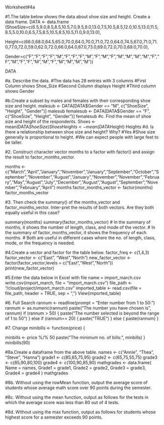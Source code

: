 Worksheet#4a

#1.The table below shows the data about shoe size and height. Create a data frame.
DATA <- data.frame (ShoeSize=c(6.5,9.0,8.5,8.5,10.5,7.0,9.5,9.0,13.0,7.5,10.5,8.5,12.0,10.5,13.0,11.5,8.5,5.0,10.0,6.5,7.5,8.5,10.5,8.5,10.5,11.0,9.0,13.0),

Height=c(66.0,68.0,64.5,65.0,70.0,64.0,70.0,71.0,72.0,64.0,74.5,67.0,71.0,71.0,77.0,72.0,59.0,62.0,72.0,66.0,64.0,67.0,73.0,69.0,72.0,70.0,69.0,70.0),

Gender=c("F","F","F","F","M","F","F","F","M","F","M","F","M","M","M","M","F","F","M","F","F","M","M","F","M","M","M","M"))

DATA 
  
#a. Describe the data.
#The data has 28 entries with 3 columns
#First Column shows Shoe_Size
#Second Column displays Height
#Third column shows Gender

#b.Create a subset by males and females with their corresponding shoe size and height.
malesub <- DATA[DATA$Gender == "M", c("ShoeSize", "Height", "Gender")]
malesub
femalesub <- DATA[DATA$Gender == "F", c("ShoeSize", "Height", "Gender")]
femalesub
#c. Find the mean of shoe size and height of the respondents.
Shoes <- mean(DATA$ShoeSize)
Shoes
Heights<- mean(DATA$Height)
Heights
#d. Is there a relationship between shoe size and height? Why?
#Yes
#Shoe size generally is proportional to height.
#We can expect people with large feet to be taller.

#2. Construct character vector months to a factor with factor() and assign the result to factor_months_vector.

months <- c("March","April","January","November","January","September","October","September","November","August","January","November","November","February","May","August","July","December","August","August","September","November","February","April")
months
factor_months_vector <- factor(months)
factor_months_vector

#3. Then check the summary() of the months_vector and factor_months_vector. Inter-pret the results of both vectors. Are they both equally useful in this case?

summary(months)
summary(factor_months_vector)
# In the summary of months, it shows the number of length, class, and mode of the vector. 
# In the summary of factor_months_vector, it shows the frequency of each months.
# Both are useful in different cases where the no. of length, class, mode, or the frequency is needed.

#4.Create a vector and factor for the table below.
factor_freq <- c(1,4,3)
factor_vector <- c("East", "West","North")
new_factor_vector <- factor(factor_vector,levels = c("East","West","North"))
print(new_factor_vector)

#5.Enter the data below in Excel with file name = import_march.csv
write.csv(import_march, file = "import_march.csv")
file_path <- "/cloud/project/import_march.csv"
imported_table <- read.csv(file = file_path, header = TRUE, sep = ",")
View(imported_table)

#6. Full Search
rannum <- readline(prompt = "Enter number from 1 to 50: ")
rannum <- as.numeric(rannum)
paste("The number you have chosen is", rannum)
if (rannum > 50) {
  paste("The number selected is beyond the range of 1 to 50")
} else if (rannum== 20) {
  paste("TRUE")
} else {
  paste(rannum)
}

#7. Change
minibills <- function(price) {
  
  minbills <- price %/% 50
  paste("The minimum no. of bills:", minbills)
}
minibills(90)

#8a.Create a dataframe from the above table.
names <- c("Annie", "Thea", "Steve", "Hanna")
grade1 <- c(85,65,75,95)
grade2 <- c(65,75,55,75)
grade3 <- c(85,90,80,100)
grade4 <- c(100,90,85,90)
mathgrades <- data.frame(
  Name = names,
  Grade1 = grade1,
  Grade2 = grade2,
  Grade3 = grade3,
  Grade4 = grade4
)
mathgrades

#8b. Without using the rowMean function, output the average score of students whose average math score over 90 points during the semester.
                   

#8c. Without using the mean function, output as follows for the tests in which the average score was less than 80 out of 4 tests.


#8d. Without using the max function, output as follows for students whose highest score for a semester exceeds 90 points.














